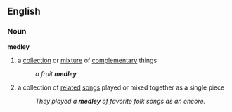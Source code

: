 ==English==

===Noun===
'''medley'''
#a [[collection]] or [[mixture]] of [[complementary]] things
#:''a fruit '''medley'''''
#{{music}} a collection of [[related]] [[songs]] played or mixed together as a single piece
#:''They played a '''medley''' of favorite folk songs as an encore.''